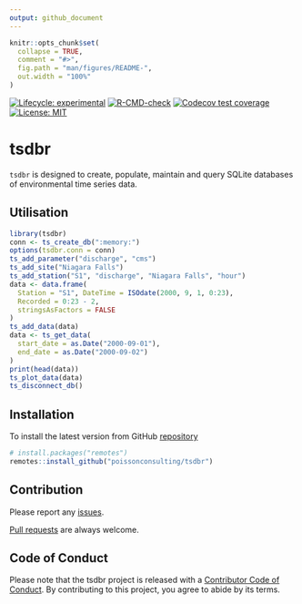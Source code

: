 ```yaml
---
output: github_document
---
```


<!-- README.md is generated from README.Rmd. Please edit that file -->

```r
knitr::opts_chunk$set(
  collapse = TRUE,
  comment = "#>",
  fig.path = "man/figures/README-",
  out.width = "100%"
)
```

<!-- badges: start -->
[![Lifecycle: experimental](https://img.shields.io/badge/lifecycle-experimental-orange.svg)](https://lifecycle.r-lib.org/articles/stages.html#experimental)
[![R-CMD-check](https://github.com/poissonconsulting/tsdbr/actions/workflows/R-CMD-check.yaml/badge.svg)](https://github.com/poissonconsulting/tsdbr/actions/workflows/R-CMD-check.yaml)
[![Codecov test coverage](https://codecov.io/gh/poissonconsulting/tsdbr/graph/badge.svg)](https://app.codecov.io/gh/poissonconsulting/tsdbr)
[![License: MIT](https://img.shields.io/badge/License-MIT-green.svg)](https://opensource.org/licenses/MIT)
<!-- badges: end -->

# tsdbr

`tsdbr` is designed to create, populate, maintain and query SQLite databases of environmental time series data.

## Utilisation

```r
library(tsdbr)
conn <- ts_create_db(":memory:")
options(tsdbr.conn = conn)
ts_add_parameter("discharge", "cms")
ts_add_site("Niagara Falls")
ts_add_station("S1", "discharge", "Niagara Falls", "hour")
data <- data.frame(
  Station = "S1", DateTime = ISOdate(2000, 9, 1, 0:23),
  Recorded = 0:23 - 2,
  stringsAsFactors = FALSE
)
ts_add_data(data)
data <- ts_get_data(
  start_date = as.Date("2000-09-01"),
  end_date = as.Date("2000-09-02")
)
print(head(data))
ts_plot_data(data)
ts_disconnect_db()
```

## Installation

To install the latest version from GitHub [repository](https://github.com/poissonconsulting/tsdbr)

``` r
# install.packages("remotes")
remotes::install_github("poissonconsulting/tsdbr")
```

## Contribution

Please report any [issues](https://github.com/poissonconsulting/tsdbr/issues).

[Pull requests](https://github.com/poissonconsulting/tsdbr/pulls) are always welcome.

## Code of Conduct

Please note that the tsdbr project is released with a [Contributor Code of Conduct](https://contributor-covenant.org/version/2/0/CODE_OF_CONDUCT.html). By contributing to this project, you agree to abide by its terms.

